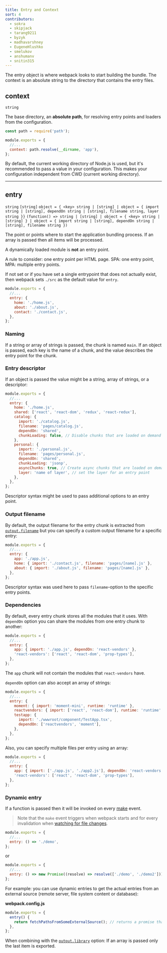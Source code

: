 ```yaml
---
title: Entry and Context
sort: 4
contributors:
  - sokra
  - skipjack
  - tarang9211
  - byzyk
  - madhavarshney
  - EugeneHlushko
  - smelukov
  - anshumanv
  - snitin315
---
```


The entry object is where webpack looks to start building the bundle. The context is an absolute string to the directory that contains the entry files.

## context

`string`

The base directory, an **absolute path**, for resolving entry points and loaders from the configuration.

```js
const path = require('path');

module.exports = {
  //...
  context: path.resolve(__dirname, 'app'),
};
```

By default, the current working directory of Node.js is used, but it's recommended to pass a value in your configuration. This makes your configuration independent from CWD (current working directory).

---

## entry

`string` `[string]` `object = { <key> string | [string] | object = { import string | [string], dependOn string | [string], filename string, layer string }}` `(function() => string | [string] | object = { <key> string | [string] } | object = { import string | [string], dependOn string | [string], filename string })`

The point or points where to start the application bundling process. If an array is passed then all items will be processed.

A dynamically loaded module is **not** an entry point.

A rule to consider: one entry point per HTML page. SPA: one entry point, MPA: multiple entry points.

If not set or if you have set a single entrypoint that does not actually exist, then webpack sets `./src` as the default value for `entry`.

```js
module.exports = {
  //...
  entry: {
    home: './home.js',
    about: './about.js',
    contact: './contact.js',
  },
};
```

### Naming

If a string or array of strings is passed, the chunk is named `main`. If an object is passed, each key is the name of a chunk, and the value describes the entry point for the chunk.

### Entry descriptor

If an object is passed the value might be a string, array of strings, or a descriptor:

```js
module.exports = {
  //...
  entry: {
    home: './home.js',
    shared: ['react', 'react-dom', 'redux', 'react-redux'],
    catalog: {
      import: './catalog.js',
      filename: 'pages/catalog.js',
      dependOn: 'shared',
      chunkLoading: false, // Disable chunks that are loaded on demand and put everything in the main chunk.
    },
    personal: {
      import: './personal.js',
      filename: 'pages/personal.js',
      dependOn: 'shared',
      chunkLoading: 'jsonp',
      asyncChunks: true, // Create async chunks that are loaded on demand.
      layer: 'name of layer', // set the layer for an entry point
    },
  },
};
```

Descriptor syntax might be used to pass additional options to an entry point.

### Output filename

By default, the output filename for the entry chunk is extracted from [`output.filename`](/configuration/output/#outputfilename) but you can specify a custom output filename for a specific entry:

```js
module.exports = {
  //...
  entry: {
    app: './app.js',
    home: { import: './contact.js', filename: 'pages/[name].js' },
    about: { import: './about.js', filename: 'pages/[name].js' },
  },
};
```

Descriptor syntax was used here to pass `filename`-option to the specific entry points.

### Dependencies

By default, every entry chunk stores all the modules that it uses. With `dependOn` option you can share the modules from one entry chunk to another:

```js
module.exports = {
  //...
  entry: {
    app: { import: './app.js', dependOn: 'react-vendors' },
    'react-vendors': ['react', 'react-dom', 'prop-types'],
  },
};
```

The `app` chunk will not contain the modules that `react-vendors` have.

`dependOn` option can also accept an array of strings:

```js
module.exports = {
  //...
  entry: {
    moment: { import: 'moment-mini', runtime: 'runtime' },
    reactvendors: { import: ['react', 'react-dom'], runtime: 'runtime' },
    testapp: {
      import: './wwwroot/component/TestApp.tsx',
      dependOn: ['reactvendors', 'moment'],
    },
  },
};
```

Also, you can specify multiple files per entry using an array:

```js
module.exports = {
  //...
  entry: {
    app: { import: ['./app.js', './app2.js'], dependOn: 'react-vendors' },
    'react-vendors': ['react', 'react-dom', 'prop-types'],
  },
};
```

### Dynamic entry

If a function is passed then it will be invoked on every [make](/api/compiler-hooks/#make) event.

> Note that the `make` event triggers when webpack starts and for every invalidation when [watching for file changes](/configuration/watch/).

```js
module.exports = {
  //...
  entry: () => './demo',
};
```

or

```js
module.exports = {
  //...
  entry: () => new Promise((resolve) => resolve(['./demo', './demo2'])),
};
```

For example: you can use dynamic entries to get the actual entries from an external source (remote server, file system content or database):

**webpack.config.js**

```js
module.exports = {
  entry() {
    return fetchPathsFromSomeExternalSource(); // returns a promise that will be resolved with something like ['src/main-layout.js', 'src/admin-layout.js']
  },
};
```

When combining with the [`output.library`](/configuration/output/#outputlibrary) option: If an array is passed only the last item is exported.

